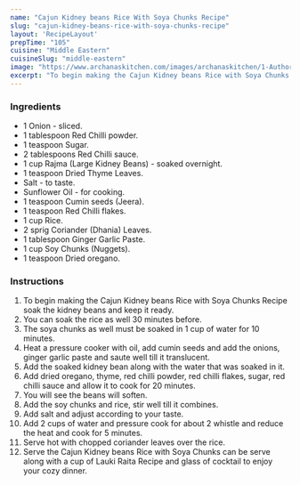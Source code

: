 ---
name: "Cajun Kidney beans Rice With Soya Chunks Recipe"
slug: "cajun-kidney-beans-rice-with-soya-chunks-recipe"
layout: 'RecipeLayout'
prepTime: "105"
cuisine: "Middle Eastern"
cuisineSlug: "middle-eastern"
image: "https://www.archanaskitchen.com/images/archanaskitchen/1-Author/sibyl_sunitha/Cajun_Kidney_beans_Rice_with_Soya_Chunks_Recipe.jpg"
excerpt: "To begin making the Cajun Kidney beans Rice with Soya Chunks Recipe soak the kidney beans and keep it ready"
---

### Ingredients

- 1 Onion - sliced.
- 1 tablespoon Red Chilli powder.
- 1 teaspoon Sugar.
- 2 tablespoons Red Chilli sauce.
- 1 cup Rajma (Large Kidney Beans) - soaked overnight.
- 1 teaspoon Dried Thyme Leaves.
- Salt - to taste.
- Sunflower Oil - for cooking.
- 1 teaspoon Cumin seeds (Jeera).
- 1 teaspoon Red Chilli flakes.
- 1 cup Rice.
- 2 sprig Coriander (Dhania) Leaves.
- 1 tablespoon Ginger Garlic Paste.
- 1 cup Soy Chunks (Nuggets).
- 1 teaspoon Dried oregano.

### Instructions

1. To begin making the Cajun Kidney beans Rice with Soya Chunks Recipe soak the kidney beans and keep it ready.
1. You can soak the rice as well 30 minutes before.
1. The soya chunks as well must be soaked in 1 cup of water for 10 minutes.
1. Heat a pressure cooker with oil, add cumin seeds and add the onions, ginger garlic paste and saute well till it translucent.
1. Add the soaked kidney bean along with the water that was soaked in it.
1. Add dried oregano, thyme, red chilli powder, red chilli flakes, sugar, red chilli sauce and allow it to cook for 20 minutes.
1. You will see the beans will soften.
1. Add the soy chunks and rice, stir well till it combines.
1. Add salt and adjust according to your taste.
1. Add 2 cups of water and pressure cook for about 2 whistle and reduce the heat and cook for 5 minutes.
1. Serve hot with chopped coriander leaves over the rice.
1. Serve the Cajun Kidney beans Rice with Soya Chunks can be serve along with a cup of Lauki Raita Recipe and glass of cocktail to enjoy your cozy dinner.
